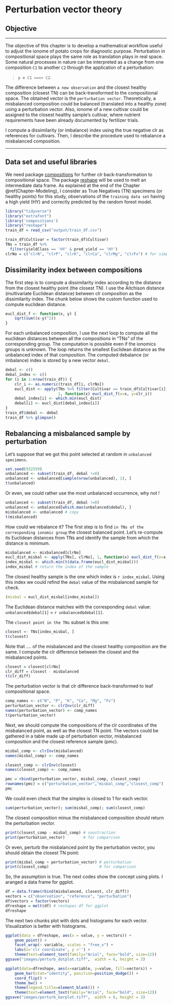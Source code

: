# Perturbation vector theory {#Chapter-Perturbation-vector}

## Objective

***
The objective of this chapter is to develop a mathematical workflow useful to adjust the ionome of potato crops for diagnostic purpose. Perturbation in compositional space plays the same role as translation plays in real space. Some natural processes in nature can be interpreted as a change from one composition `C1` to another `C2` through the application of a perturbation:

> `p ⊕ C1 ===> C2`.

The difference between `a new observation`  and the closest healthy composition (closest TN) can be back-transformed to the compositional space. The obtained vector is the `perturbation vector`. Theoretically, a misbalanced composition could be balanced (translated into a healthy zone) using a perturbation vector. Also, ionome of a new cultivar could be assigned to the closest healthy sample's cultivar, where nutrient requirements have been already documented by fertilizer trials.

I compute a dissimilarity (or imbalance) index using the true negative clr as references for cultivars. Then, I describe the procedure used to rebalance a misbalanced composition.

***

## Data set and useful libraries

We need package [compositions](https://www.rdocumentation.org/packages/compositions/versions/1.40-2) for further clr back-transformation to compositional space. The package [reshape](https://cran.r-project.org/web/packages/reshape/index.html) will be used to melt an intermediate data frame. As explained at the end of the Chapter \@ref(Chapter-Modeling), I consider as True Negatives (TN) specimens (or healthy points) for this study, observations of the `training data set` having a high yield (HY) and correctly predicted by the random forest model.

```r
library("tidyverse")
library("extrafont")
library('compositions')
library("reshape")
train_df = read_csv("output/train_df.csv")
```

```r
train_df$Cultivar = factor(train_df$Cultivar)
TNs = train_df %>% 
  filter(yieldClass == 'HY' & pred_yield == 'HY')
clrNo = c("clrN", "clrP", "clrK", "clrCa", "clrMg", "clrFv") # for simplicity
```

## Dissimilarity index between compositions

The first step is to compute a dissimilarity index according to the distance from the closest healthy point (the closest TN). I use the Aitchison distance (multivariate Euclidean distance) between clr composition as the dissimilarity index. The chunk below shows the custom function used to compute euclidean distance.

```r
eucl_dist_f <- function(x, y) {
    sqrt(sum((x-y)^2))
}
```

For each unbalanced composition, I use the next loop to compute all the euclidean distances between all the compositions in "TNs" of the corresponding group. The computation is possible even if the ionomics groups is unknown. The loop returns the smallest Euclidean distance as the unbalanced index of that composition. The computed debalance (or imbalance) index is stored by a new vector `debal`.

```r
debal <- c()
debal_index <- c()
for (i in 1:nrow(train_df)) {
    clr_i <- as.numeric(train_df[i, clrNo])
    eucl_dist <- apply(TNs %>% filter(Cultivar == train_df$Cultivar[i]) %>% select(clrNo), 
                       1, function(x) eucl_dist_f(x=x, y=clr_i))
    debal_index[i] <- which.min(eucl_dist)
    debal[i] <- eucl_dist[debal_index[i]]
}
train_df$debal <- debal
train_df %>% glimpse()
```

## Rebalancing a misbalanced sample by perturbation

Let's suppose that we got this point selected at random in `unbalanced specimens`.

```r
set.seed(932559) 
unbalanced <- subset(train_df, debal !=0)
unbalanced <- unbalanced[sample(nrow(unbalanced), 1), ]
t(unbalanced)
```

Or even, we could rather use the most unbalanced occurrence, why not !

```r
unbalanced <- subset(train_df, debal !=0)
unbalanced <- unbalanced[which.max(unbalanced$debal), ]
misbalanced <- unbalanced # copy
t(misbalanced)
```

How could we rebalance it? The first step is to find `in TNs of the corresponding ionomic group` the closest balanced point. Let's re-compute its Euclidean distances from TNs and identify the sample from which the distance is minimum.

```r
misbalanced <- misbalanced[clrNo]
eucl_dist_misbal <- apply(TNs[, clrNo], 1, function(x) eucl_dist_f(x=x, y=misbalanced))
index_misbal <- which.min(t(data.frame(eucl_dist_misbal))) 
index_misbal # return the index of the sample
```

The closest healthy sample is the one which index is `r index_misbal`. Using this index we could refind the `debal` value of the misbalanced sample for check.

```r
(misbal = eucl_dist_misbal[index_misbal])
```

The Euclidean distance matches with the corresponding `debal` value: `unbalanced$debal[1]` = `r unbalanced$debal[1]`. 

The `closest point in the TNs` subset is this one:

```r
closest <- TNs[index_misbal, ]
t(closest)
```

Note that .... of the misbalanced and the closest healthy composition are the same. I compute the clr difference between the closest and the misbalanced points. 

```r
closest = closest[clrNo]
clr_diff = closest - misbalanced
t(clr_diff)
```

The perturbation vector is that clr difference back-transformed to leaf compositional space.

```r
comp_names <- c("N", "P", "K", "Ca", "Mg", "Fv")
perturbation_vector <- clrInv(clr_diff)
names(perturbation_vector) <- comp_names
t(perturbation_vector)
```

Next, we should compute the compositions of the clr coordinates of the misbalanced point, as well as the closest TN point. The vectors could be gathered in a table made up of perturbation vector, misbalanced composition and the closest reference sample (pmc).

```r
misbal_comp <- clrInv(misbalanced)
names(misbal_comp) <- comp_names

closest_comp <- clrInv(closest)
names(closest_comp) <- comp_names

pmc = rbind(perturbation_vector, misbal_comp, closest_comp)
rownames(pmc) = c("perturbation_vector","misbal_comp","closest_comp")
pmc
```

We could even check that the simplex is closed to 1 for each vector.

```r
sum(perturbation_vector); sum(misbal_comp); sum(closest_comp)
```

The closest composition minus the misbalanced composition should return the perturbation vector.

```r
print(closest_comp - misbal_comp) # soustraction
print(perturbation_vector)        # for comparison
```

Or even, perturb the misbalanced point by the perturbation vector, you should obtain the closest TN point:

```r
print(misbal_comp + perturbation_vector) # perturbation
print(closest_comp)                      # for comparison
```

So, the assumption is true. The next codes show the concept using plots. I aranged a data frame for ggplot.

```r
df = data.frame(rbind(misbalanced, closest, clr_diff))
vectors = c("observation", "reference", "perturbation")
df$vectors = factor(vectors)
dfreshape = melt(df) # reshapes df for ggplot
dfreshape
```

The next two chunks plot with dots and histograms for each vector. Visualization is better with histograms.

```r
ggplot(data = dfreshape, aes(x = value, y = vectors)) +
    geom_point() +
    facet_wrap(~ variable, scales = "free_x") +
    labs(x='clr coordinate', y ='') +
    theme(text=element_text(family="Arial", face="bold", size=12))
ggsave("images/perturb_dotplot.tiff",  width = 6, height = 3)
```



```r
ggplot(data=dfreshape, aes(x=variable, y=value, fill=vectors)) +
    geom_bar(stat="identity", position=position_dodge()) +
    coord_flip() +
    theme_bw() +
    theme(legend.title=element_blank()) +
    theme(text=element_text(family="Arial", face="bold", size=12))
ggsave("images/perturb_barplot.tiff",  width = 6, height = 3)
```

